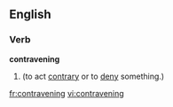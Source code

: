 ==English==

===Verb===
'''contravening'''

# {{present participle of|contravene}} (to act [[contrary]] or to [[deny]] something.)

[[fr:contravening]]
[[vi:contravening]]